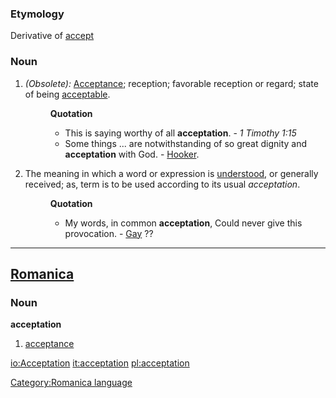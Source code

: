 ===Etymology===
Derivative of [[accept]]
===Noun=== 
#''(Obsolete):'' [[Acceptance]]; reception; favorable reception or regard; state of being [[acceptable]]. 
#:'''Quotation'''
#:*This is saying worthy of all '''acceptation'''. - ''1 Timothy 1:15'' 
#:*Some things ... are notwithstanding of so great dignity and '''acceptation''' with God. - [[Hooker]]. 
#The meaning in which a word or expression is [[understood]], or generally received; as, term is to be used according to its usual ''acceptation''.
#:'''Quotation'''
#:*My words, in common '''acceptation''', Could never give this provocation. - [[Gay]] ??
----

==[[Romanica]]==
[[Category:Romanica language]]
===Noun===
<b>acceptation</b>
#[[acceptance]]

[[io:Acceptation]]
[[it:acceptation]]
[[pl:acceptation]]
